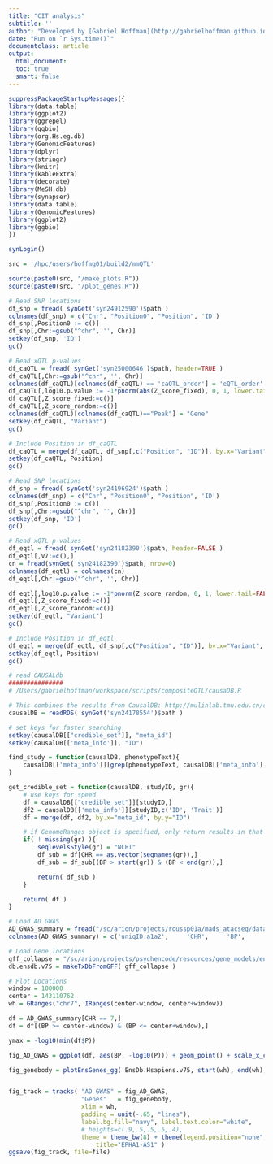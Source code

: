 ```yaml
---
title: "CIT analysis"
subtitle: ''
author: "Developed by [Gabriel Hoffman](http://gabrielhoffman.github.io/)"
date: "Run on `r Sys.time()`"
documentclass: article
output: 
  html_document:
  toc: true
  smart: false
---
```



<!---

cd /hpc/users/hoffmg01/work/mmQTL
# rm -rf cit_analysis_cache/
ml git proj gdal geos pandoc
git pull
R

system("git pull")


rmarkdown::render("EPHA1_AS1.Rmd")


/hpc/users/hoffmg01/work/microglia_analysis
--->

```r
suppressPackageStartupMessages({
library(data.table)
library(ggplot2)
library(ggrepel)
library(ggbio)
library(org.Hs.eg.db)
library(GenomicFeatures)
library(dplyr)
library(stringr) 
library(knitr)
library(kableExtra)
library(decorate)
library(MeSH.db)
library(synapser)
library(data.table)
library(GenomicFeatures)
library(ggplot2)
library(ggbio)
})

synLogin()

src = '/hpc/users/hoffmg01/build2/mmQTL'

source(paste0(src, "/make_plots.R"))
source(paste0(src, "/plot_genes.R"))
```


```r
# Read SNP locations
df_snp = fread( synGet('syn24912590')$path )
colnames(df_snp) = c("Chr", "Position0", "Position", 'ID')
df_snp[,Position0 := c()]
df_snp[,Chr:=gsub("^chr", '', Chr)]
setkey(df_snp, 'ID')
gc()

# Read xQTL p-values
df_caQTL = fread( synGet('syn25000646')$path, header=TRUE )
df_caQTL[,Chr:=gsub("^chr", '', Chr)]
colnames(df_caQTL)[colnames(df_caQTL) == 'caQTL_order'] = 'eQTL_order'
df_caQTL[,log10.p.value := -1*pnorm(abs(Z_score_fixed), 0, 1, lower.tail=FALSE, log.p=TRUE) / log(10) - log10(2)]
df_caQTL[,Z_score_fixed:=c()]
df_caQTL[,Z_score_random:=c()]
colnames(df_caQTL)[colnames(df_caQTL)=="Peak"] = "Gene"
setkey(df_caQTL, "Variant")
gc()

# Include Position in df_caQTL
df_caQTL = merge(df_caQTL, df_snp[,c("Position", "ID")], by.x="Variant", by.y="ID")
setkey(df_caQTL, Position)
gc()
```


```r
# Read SNP locations
df_snp = fread( synGet('syn24196924')$path )
colnames(df_snp) = c("Chr", "Position0", "Position", 'ID')
df_snp[,Position0 := c()]
df_snp[,Chr:=gsub("^chr", '', Chr)]
setkey(df_snp, 'ID')
gc()

# Read xQTL p-values
df_eqtl = fread( synGet('syn24182390')$path, header=FALSE )
df_eqtl[,V7:=c(),]
cn = fread(synGet('syn24182390')$path, nrow=0)
colnames(df_eqtl) = colnames(cn)
df_eqtl[,Chr:=gsub("^chr", '', Chr)]

df_eqtl[,log10.p.value := -1*pnorm(Z_score_random, 0, 1, lower.tail=FALSE, log.p=TRUE) / log(10) - log10(2)]
df_eqtl[,Z_score_fixed:=c()]
df_eqtl[,Z_score_random:=c()]
setkey(df_eqtl, "Variant")
gc()

# Include Position in df_eqtl
df_eqtl = merge(df_eqtl, df_snp[,c("Position", "ID")], by.x="Variant", by.y="ID")
setkey(df_eqtl, Position)
gc()
```			


```r
# read CAUSALdb 
###############
# /Users/gabrielhoffman/workspace/scripts/compositeQTL/causaDB.R

# This combines the results from CausalDB: http://mulinlab.tmu.edu.cn/causaldb/index.html
causalDB = readRDS( synGet('syn24178554')$path )

# set keys for faster searching
setkey(causalDB[["credible_set"]], "meta_id")
setkey(causalDB[['meta_info']], "ID")

find_study = function(causalDB, phenotypeText){
	causalDB[['meta_info']][grep(phenotypeText, causalDB[['meta_info']][['MeSH_term']]),]
}

get_credible_set = function(causalDB, studyID, gr){
	# use keys for speed
	df = causalDB[["credible_set"]][studyID,]
	df2 = causalDB[['meta_info']][studyID,c('ID', 'Trait')]
	df = merge(df, df2, by.x="meta_id", by.y="ID")

	# if GenomeRanges object is specified, only return results in that range
	if( ! missing(gr) ){
		seqlevelsStyle(gr) = "NCBI"
		df_sub = df[CHR == as.vector(seqnames(gr)),]
		df_sub = df_sub[(BP > start(gr)) & (BP < end(gr)),]

		return( df_sub )
	}

	return( df )
}
```

```r

# Load AD GWAS
AD_GWAS_summary = fread("/sc/arion/projects/roussp01a/mads_atacseq/data/gwas/alz2noapoe/AD_sumstats_Jansenetal_NO_APO_E.txt.gz", header=FALSE)
colnames(AD_GWAS_summary) = c('uniqID.a1a2',     'CHR',     'BP',       'A1',    'A2',     'SNP',     'Z' ,      'P',       'Nsum',    'Neff' ,   'dir',     'MAF',     'BETA',    'SE')

# Load Gene locations
gff_collapse = "/sc/arion/projects/psychencode/resources/gene_models/ensembl_collapse/EnsDb.Hsapiens.v75.merged.gff3"
db.ensdb.v75 = makeTxDbFromGFF( gff_collapse )

# Plot Locations
window = 100000
center = 143110762
wh = GRanges("chr7", IRanges(center-window, center+window))
```


```r

df = AD_GWAS_summary[CHR == 7,]
df = df[(BP >= center-window) & (BP <= center+window),]

ymax = -log10(min(df$P))

fig_AD_GWAS = ggplot(df, aes(BP, -log10(P))) + geom_point() + scale_x_continuous(limits=c(center-window, center+window), expand=c(0,0)) + scale_y_continuous(expand=c(0, 0), limits=c(0,ymax*1.03))

fig_genebody = plotEnsGenes_gg( EnsDb.Hsapiens.v75, start(wh), end(wh), seqnames(wh), splice_variants=FALSE, non_coding=TRUE)


fig_track = tracks( "AD GWAS" = fig_AD_GWAS, 
					"Genes"   = fig_genebody,
					xlim = wh,
					padding = unit(-.65, "lines"),
					label.bg.fill="navy", label.text.color="white",
					# heights=c(.9,.5,.5,.5,.4),
					theme = theme_bw(8) + theme(legend.position="none", panel.grid.minor = element_blank()),
						title="EPHA1-AS1" )
ggsave(fig_track, file=file)
```






